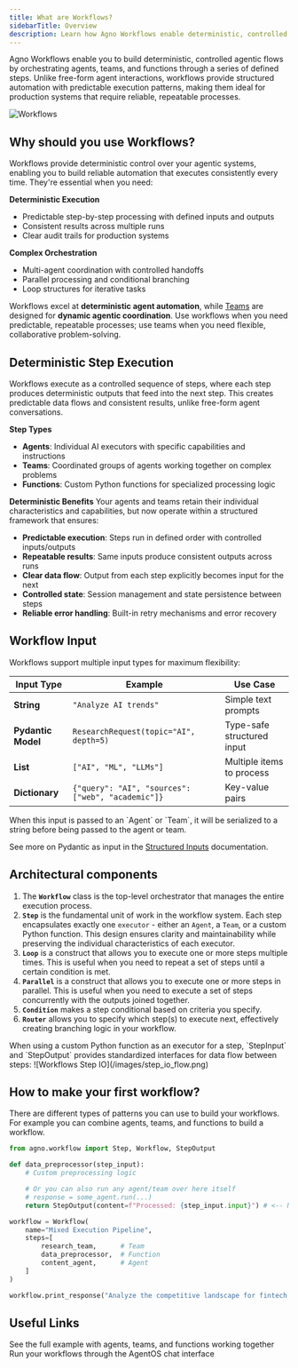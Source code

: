 ```yaml
---
title: What are Workflows?
sidebarTitle: Overview
description: Learn how Agno Workflows enable deterministic, controlled automation of multi-agent systems
---
```


Agno Workflows enable you to build deterministic, controlled agentic flows by orchestrating agents, teams, and functions through a series of defined steps. Unlike free-form agent interactions, workflows provide structured automation with predictable execution patterns, making them ideal for production systems that require reliable, repeatable processes.

![Workflows](/images/workflows_v2_flow.png)

## Why should you use Workflows?

Workflows provide deterministic control over your agentic systems, enabling you to build reliable automation that executes consistently every time. They're essential when you need:

**Deterministic Execution**

- Predictable step-by-step processing with defined inputs and outputs
- Consistent results across multiple runs
- Clear audit trails for production systems

**Complex Orchestration**

- Multi-agent coordination with controlled handoffs
- Parallel processing and conditional branching
- Loop structures for iterative tasks

Workflows excel at **deterministic agent automation**, while [Teams](/concepts/teams/introduction) are designed for **dynamic agentic coordination**. Use workflows when you need predictable, repeatable processes; use teams when you need flexible, collaborative problem-solving.

## Deterministic Step Execution

Workflows execute as a controlled sequence of steps, where each step produces deterministic outputs that feed into the next step. This creates predictable data flows and consistent results, unlike free-form agent conversations.

**Step Types**

- **Agents**: Individual AI executors with specific capabilities and instructions
- **Teams**: Coordinated groups of agents working together on complex problems
- **Functions**: Custom Python functions for specialized processing logic

**Deterministic Benefits**
Your agents and teams retain their individual characteristics and capabilities, but now operate within a structured framework that ensures:

- **Predictable execution**: Steps run in defined order with controlled inputs/outputs
- **Repeatable results**: Same inputs produce consistent outputs across runs
- **Clear data flow**: Output from each step explicitly becomes input for the next
- **Controlled state**: Session management and state persistence between steps
- **Reliable error handling**: Built-in retry mechanisms and error recovery

## Workflow Input

Workflows support multiple input types for maximum flexibility:

| Input Type         | Example                                           | Use Case                   |
| ------------------ | ------------------------------------------------- | -------------------------- |
| **String**         | `"Analyze AI trends"`                             | Simple text prompts        |
| **Pydantic Model** | `ResearchRequest(topic="AI", depth=5)`            | Type-safe structured input |
| **List**           | `["AI", "ML", "LLMs"]`                            | Multiple items to process  |
| **Dictionary**     | `{"query": "AI", "sources": ["web", "academic"]}` | Key-value pairs            |

<Note>
  When this input is passed to an `Agent` or `Team`, it will be serialized to a
  string before being passed to the agent or team.
</Note>

See more on Pydantic as input in the [Structured Inputs](/concepts/workflows/advanced#structured-inputs) documentation.

## Architectural components

1. The **`Workflow`** class is the top-level orchestrator that manages the entire execution process.
2. **`Step`** is the fundamental unit of work in the workflow system. Each step encapsulates exactly one `executor` - either an `Agent`, a `Team`, or a custom Python function. This design ensures clarity and maintainability while preserving the individual characteristics of each executor.
3. **`Loop`** is a construct that allows you to execute one or more steps multiple times. This is useful when you need to repeat a set of steps until a certain condition is met.
4. **`Parallel`** is a construct that allows you to execute one or more steps in parallel. This is useful when you need to execute a set of steps concurrently with the outputs joined together.
5. **`Condition`** makes a step conditional based on criteria you specify.
6. **`Router`** allows you to specify which step(s) to execute next, effectively creating branching logic in your workflow.

<Note>
  When using a custom Python function as an executor for a step, `StepInput` and
  `StepOutput` provides standardized interfaces for data flow between steps:
  ![Workflows Step IO](/images/step_io_flow.png)
</Note>

## How to make your first workflow?

There are different types of patterns you can use to build your workflows.
For example you can combine agents, teams, and functions to build a workflow.

```python
from agno.workflow import Step, Workflow, StepOutput

def data_preprocessor(step_input):
    # Custom preprocessing logic

    # Or you can also run any agent/team over here itself
    # response = some_agent.run(...)
    return StepOutput(content=f"Processed: {step_input.input}") # <-- Now pass the agent/team response in content here

workflow = Workflow(
    name="Mixed Execution Pipeline",
    steps=[
        research_team,      # Team
        data_preprocessor,  # Function
        content_agent,      # Agent
    ]
)

workflow.print_response("Analyze the competitive landscape for fintech startups", markdown=True)
```

## Useful Links

<CardGroup cols={2}>
  <Card
    title="View Complete Example"
    icon="code"
    href="/examples/concepts/workflows/01-basic-workflows/sequence_of_functions_and_agents"
  >
    See the full example with agents, teams, and functions working together
  </Card>
  <Card
    title="Use in AgentOS"
    icon="play"
    href="/agent-os/features/chat-interface#run-a-workflow"
  >
    Run your workflows through the AgentOS chat interface
  </Card>
</CardGroup>
